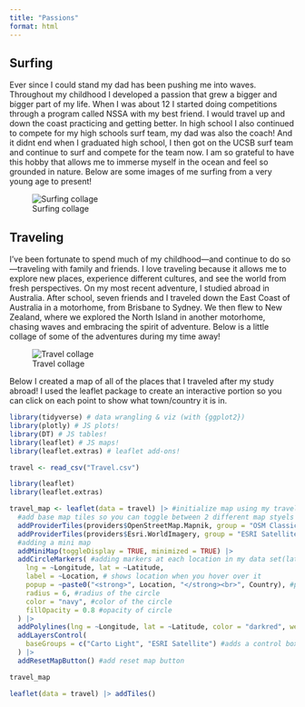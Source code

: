 ```yaml
---
title: "Passions"
format: html
---
```


## Surfing

Ever since I could stand my dad has been pushing me into waves. Throughout my childhood I developed a passion that grew a bigger and bigger part of my life. When I was about 12 I started doing competitions through a program called NSSA with my best friend. I would travel up and down the coast practicing and getting better. In high school I also continued to compete for my high schools surf team, my dad was also the coach! And it didnt end when I graduated high school, I then got on the UCSB surf team and continue to surf and compete for the team now. I am so grateful to have this hobby that allows me to immerse myself in the ocean and feel so grounded in nature. Below are some images of me surfing from a very young age to present!

![Surfing collage](images/collage2.png)

## Traveling

I’ve been fortunate to spend much of my childhood—and continue to do so—traveling with family and friends. I love traveling because it allows me to explore new places, experience different cultures, and see the world from fresh perspectives. On my most recent adventure, I studied abroad in Australia. After school, seven friends and I traveled down the East Coast of Australia in a motorhome, from Brisbane to Sydney. We then flew to New Zealand, where we explored the North Island in another motorhome, chasing waves and embracing the spirit of adventure. Below is a little collage of some of the adventures during my time away!

![Travel collage](images/collage.png)

Below I created a map of all of the places that I traveled after my study abroad! I used the leaflet package to create an interactive portion so you can click on each point to show what town/country it is in.

```r
library(tidyverse) # data wrangling & viz (with {ggplot2})
library(plotly) # JS plots!
library(DT) # JS tables!
library(leaflet) # JS maps!
library(leaflet.extras) # leaflet add-ons!
```

```r
travel <- read_csv("Travel.csv")
```

```r
library(leaflet) 
library(leaflet.extras)

travel_map <- leaflet(data = travel) |> #initialize map using my travel data
  #add base map tiles so you can toggle between 2 different map styels
  addProviderTiles(providers$OpenStreetMap.Mapnik, group = "OSM Classic") |> 
  addProviderTiles(providers$Esri.WorldImagery, group = "ESRI Satellite") |> 
  #adding a mini map 
  addMiniMap(toggleDisplay = TRUE, minimized = TRUE) |> 
  addCircleMarkers( #adding markers at each location in my data set(lat and long)
    lng = ~Longitude, lat = ~Latitude,
    label = ~Location, # shows location when you hover over it
    popup = ~paste0("<strong>", Location, "</strong><br>", Country), #popup shows up when you hardclick with the name of the town and country
    radius = 6, #radius of the circle
    color = "navy", #color of the circle
    fillOpacity = 0.8 #opacity of circle
  ) |> 
  addPolylines(lng = ~Longitude, lat = ~Latitude, color = "darkred", weight = 2) |> #add lines between points to connect them
  addLayersControl(
    baseGroups = c("Carto Light", "ESRI Satellite") #adds a control box to toggle between base map layers
  ) |> 
  addResetMapButton() #add reset map button

travel_map

```

```r
leaflet(data = travel) |> addTiles()

```
